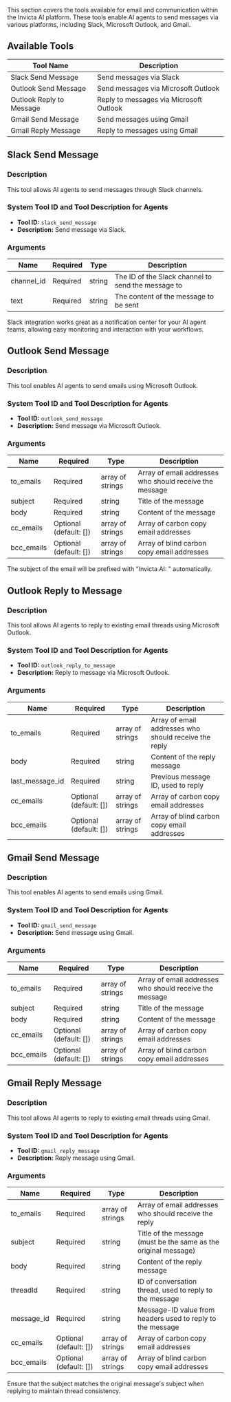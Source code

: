 This section covers the tools available for email and communication within the Invicta AI platform. These tools enable AI agents to send messages via various platforms, including Slack, Microsoft Outlook, and Gmail.

## Available Tools

| Tool Name                | Description                             |
| ------------------------ | --------------------------------------- |
| Slack Send Message       | Send messages via Slack                 |
| Outlook Send Message     | Send messages via Microsoft Outlook     |
| Outlook Reply to Message | Reply to messages via Microsoft Outlook |
| Gmail Send Message       | Send messages using Gmail               |
| Gmail Reply Message      | Reply to messages using Gmail           |

## Slack Send Message

### Description

This tool allows AI agents to send messages through Slack channels.

### System Tool ID and Tool Description for Agents

- **Tool ID:** `slack_send_message`
- **Description:** Send message via Slack.

### Arguments

| Name       | Required | Type   | Description                                        |
| ---------- | -------- | ------ | -------------------------------------------------- |
| channel_id | Required | string | The ID of the Slack channel to send the message to |
| text       | Required | string | The content of the message to be sent              |

<Tip>
  Slack integration works great as a notification center for your AI agent
  teams, allowing easy monitoring and interaction with your workflows.
</Tip>

## Outlook Send Message

### Description

This tool enables AI agents to send emails using Microsoft Outlook.

### System Tool ID and Tool Description for Agents

- **Tool ID:** `outlook_send_message`
- **Description:** Send message via Microsoft Outlook.

### Arguments

| Name       | Required               | Type             | Description                                             |
| ---------- | ---------------------- | ---------------- | ------------------------------------------------------- |
| to_emails  | Required               | array of strings | Array of email addresses who should receive the message |
| subject    | Required               | string           | Title of the message                                    |
| body       | Required               | string           | Content of the message                                  |
| cc_emails  | Optional (default: []) | array of strings | Array of carbon copy email addresses                    |
| bcc_emails | Optional (default: []) | array of strings | Array of blind carbon copy email addresses              |

<Note>
  The subject of the email will be prefixed with "Invicta AI: " automatically.
</Note>

## Outlook Reply to Message

### Description

This tool allows AI agents to reply to existing email threads using Microsoft Outlook.

### System Tool ID and Tool Description for Agents

- **Tool ID:** `outlook_reply_to_message`
- **Description:** Reply to message via Microsoft Outlook.

### Arguments

| Name            | Required               | Type             | Description                                           |
| --------------- | ---------------------- | ---------------- | ----------------------------------------------------- |
| to_emails       | Required               | array of strings | Array of email addresses who should receive the reply |
| body            | Required               | string           | Content of the reply message                          |
| last_message_id | Required               | string           | Previous message ID, used to reply                    |
| cc_emails       | Optional (default: []) | array of strings | Array of carbon copy email addresses                  |
| bcc_emails      | Optional (default: []) | array of strings | Array of blind carbon copy email addresses            |

## Gmail Send Message

### Description

This tool enables AI agents to send emails using Gmail.

### System Tool ID and Tool Description for Agents

- **Tool ID:** `gmail_send_message`
- **Description:** Send message using Gmail.

### Arguments

| Name       | Required               | Type             | Description                                             |
| ---------- | ---------------------- | ---------------- | ------------------------------------------------------- |
| to_emails  | Required               | array of strings | Array of email addresses who should receive the message |
| subject    | Required               | string           | Title of the message                                    |
| body       | Required               | string           | Content of the message                                  |
| cc_emails  | Optional (default: []) | array of strings | Array of carbon copy email addresses                    |
| bcc_emails | Optional (default: []) | array of strings | Array of blind carbon copy email addresses              |

## Gmail Reply Message

### Description

This tool allows AI agents to reply to existing email threads using Gmail.

### System Tool ID and Tool Description for Agents

- **Tool ID:** `gmail_reply_message`
- **Description:** Reply message using Gmail.

### Arguments

| Name       | Required               | Type             | Description                                                     |
| ---------- | ---------------------- | ---------------- | --------------------------------------------------------------- |
| to_emails  | Required               | array of strings | Array of email addresses who should receive the reply           |
| subject    | Required               | string           | Title of the message (must be the same as the original message) |
| body       | Required               | string           | Content of the reply message                                    |
| threadId   | Required               | string           | ID of conversation thread, used to reply to the message         |
| message_id | Required               | string           | Message-ID value from headers used to reply to the message      |
| cc_emails  | Optional (default: []) | array of strings | Array of carbon copy email addresses                            |
| bcc_emails | Optional (default: []) | array of strings | Array of blind carbon copy email addresses                      |

<Note>
  Ensure that the subject matches the original message's subject when replying
  to maintain thread consistency.
</Note>
